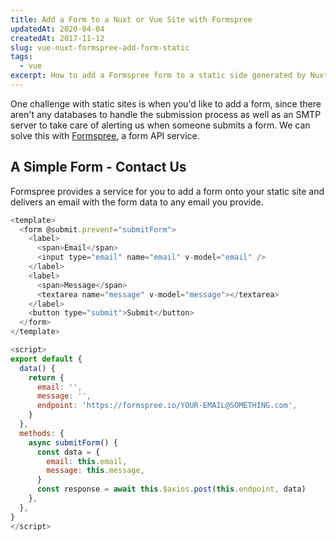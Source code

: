```yaml
---
title: Add a Form to a Nuxt or Vue Site with Formspree
updatedAt: 2020-04-04
createdAt: 2017-11-12
slug: vue-nuxt-formspree-add-form-static
tags:
  - vue
excerpt: How to add a Formspree form to a static side generated by Nuxt.js and Vue.js.
---
```


One challenge with static sites is when you'd like to add a form, since there aren't any databases to handle the submission process as well as an SMTP server to take care of alerting us when someone submits a form. We can solve this with [Formspree](https://formspree.io/), a form API service.

## A Simple Form - Contact Us

Formspree provides a service for you to add a form onto your static site and delivers an email with the form data to any email you provide.

```javascript
<template>
  <form @submit.prevent="submitForm">
    <label>
      <span>Email</span>
      <input type="email" name="email" v-model="email" />
    </label>
    <label>
      <span>Message</span>
      <textarea name="message" v-model="message"></textarea>
    </label>
    <button type="submit">Submit</button>
  </form>
</template>

<script>
export default {
  data() {
    return {
      email: '',
      message: '',
      endpoint: 'https://formspree.io/YOUR-EMAIL@SOMETHING.com',
    }
  },
  methods: {
    async submitForm() {
      const data = {
        email: this.email,
        message: this.message,
      }
      const response = await this.$axios.post(this.endpoint, data)
    },
  },
}
</script>
```
